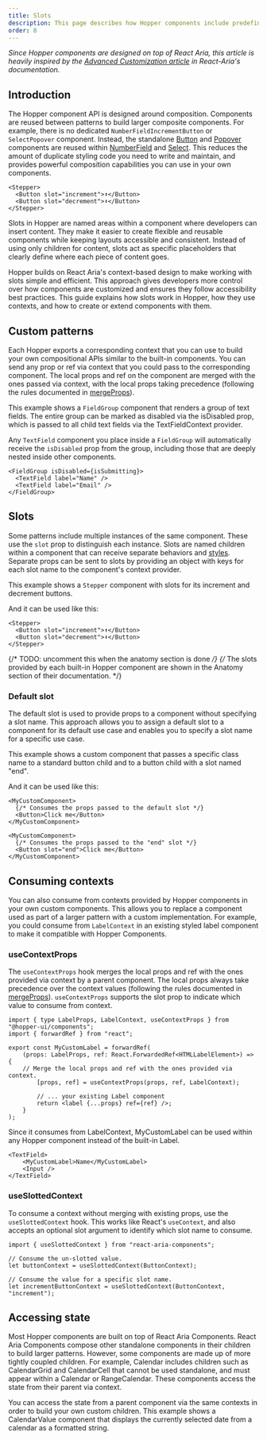 ```yaml
---
title: Slots
description: This page describes how Hopper components include predefined layouts that you can insert elements into via slots. Slots are named areas in a component that receive children and provide style and layout for them.
order: 8
---
```


_Since Hopper components are designed on top of React Aria, this article is heavily inspired by the [Advanced Customization article](https://react-spectrum.adobe.com/react-aria/advanced.html#slots) in React-Aria's documentation._

## Introduction

The Hopper component API is designed around composition. Components are reused between patterns to build larger composite components. For example, there is no dedicated `NumberFieldIncrementButton` or `SelectPopover` component. Instead, the standalone [Button](./Button) and [Popover](./Popover) components are reused within [NumberField](./NumberField) and [Select](./Select). This reduces the amount of duplicate styling code you need to write and maintain, and provides powerful composition capabilities you can use in your own components.

```tsx
<Stepper>
  <Button slot="increment">⬆</Button>
  <Button slot="decrement">⬇</Button>
</Stepper>
```

Slots in Hopper are named areas within a component where developers can insert content. They make it easier to create flexible and reusable components while keeping layouts accessible and consistent. Instead of using only children for content, slots act as specific placeholders that clearly define where each piece of content goes.

Hopper builds on React Aria's context-based design to make working with slots simple and efficient. This approach gives developers more control over how components are customized and ensures they follow accessibility best practices. This guide explains how slots work in Hopper, how they use contexts, and how to create or extend components with them.

## Custom patterns

Each Hopper exports a corresponding context that you can use to build your own compositional APIs similar to the built-in components. You can send any prop or ref via context that you could pass to the corresponding component. The local props and ref on the component are merged with the ones passed via context, with the local props taking precedence (following the rules documented in [mergeProps](https://react-spectrum.adobe.com/react-aria/mergeProps.html)).

This example shows a `FieldGroup` component that renders a group of text fields. The entire group can be marked as disabled via the isDisabled prop, which is passed to all child text fields via the TextFieldContext provider.

<CodeOnlyExample src="hopper-provider/docs/slots/custom-patterns" isOpen />

Any `TextField` component you place inside a `FieldGroup` will automatically receive the `isDisabled` prop from the group, including those that are deeply nested inside other components.

```tsx
<FieldGroup isDisabled={isSubmitting}>
  <TextField label="Name" />
  <TextField label="Email" />
</FieldGroup>
```

## Slots

Some patterns include multiple instances of the same component. These use the `slot` prop to distinguish each instance. Slots are named children within a component that can receive separate behaviors and [styles](/styled-system/overview/introduction). Separate props can be sent to slots by providing an object with keys for each slot name to the component's context provider.

This example shows a `Stepper` component with slots for its increment and decrement buttons.


<CodeOnlyExample src="hopper-provider/docs/slots/slots" isOpen />

And it can be used like this:

```tsx
<Stepper>
  <Button slot="increment">⬆</Button>
  <Button slot="decrement">⬇</Button>
</Stepper>
```

{/* TODO: uncomment this when the anatomy section is done */}
{/* The slots provided by each built-in Hopper component are shown in the Anatomy section of their documentation. */}

### Default slot

The default slot is used to provide props to a component without specifying a slot name. This approach allows you to assign a default slot to a component for its default use case and enables you to specify a slot name for a specific use case.

This example shows a custom component that passes a specific class name to a standard button child and to a button child with a slot named "end".

<CodeOnlyExample src="hopper-provider/docs/slots/default-slot" isOpen />

And it can be used like this:

```tsx
<MyCustomComponent>
  {/* Consumes the props passed to the default slot */}
  <Button>Click me</Button>
</MyCustomComponent>

<MyCustomComponent>
  {/* Consumes the props passed to the "end" slot */}
  <Button slot="end">Click me</Button>
</MyCustomComponent>
```

## Consuming contexts

You can also consume from contexts provided by Hopper components in your own custom components. This allows you to replace a component used as part of a larger pattern with a custom implementation. For example, you could consume from `LabelContext` in an existing styled label component to make it compatible with Hopper Components.

### useContextProps

The `useContextProps` hook merges the local props and ref with the ones provided via context by a parent component. The local props always take precedence over the context values (following the rules documented in [mergeProps](https://react-spectrum.adobe.com/react-aria/mergeProps.html)). `useContextProps` supports the slot prop to indicate which value to consume from context.

```tsx
import { type LabelProps, LabelContext, useContextProps } from "@hopper-ui/components";
import { forwardRef } from "react";

export const MyCustomLabel = forwardRef(
    (props: LabelProps, ref: React.ForwardedRef<HTMLLabelElement>) => {
    // Merge the local props and ref with the ones provided via context.
        [props, ref] = useContextProps(props, ref, LabelContext);

        // ... your existing Label component
        return <label {...props} ref={ref} />;
    }
);
```

Since it consumes from LabelContext, MyCustomLabel can be used within any Hopper component instead of the built-in Label.

```tsx
<TextField>
    <MyCustomLabel>Name</MyCustomLabel>
    <Input />
</TextField>
```

### useSlottedContext

To consume a context without merging with existing props, use the `useSlottedContext` hook. This works like React's `useContext`, and also accepts an optional slot argument to identify which slot name to consume.

```tsx
import { useSlottedContext } from "react-aria-components";

// Consume the un-slotted value.
let buttonContext = useSlottedContext(ButtonContext);

// Consume the value for a specific slot name.
let incrementButtonContext = useSlottedContext(ButtonContext, "increment");
```

## Accessing state

Most Hopper components are built on top of React Aria Components. React Aria Components compose other standalone components in their children to build larger patterns. However, some components are made up of more tightly coupled children. For example, Calendar includes children such as CalendarGrid and CalendarCell that cannot be used standalone, and must appear within a Calendar or RangeCalendar. These components access the state from their parent via context.

You can access the state from a parent component via the same contexts in order to build your own custom children. This example shows a CalendarValue component that displays the currently selected date from a calendar as a formatted string.

